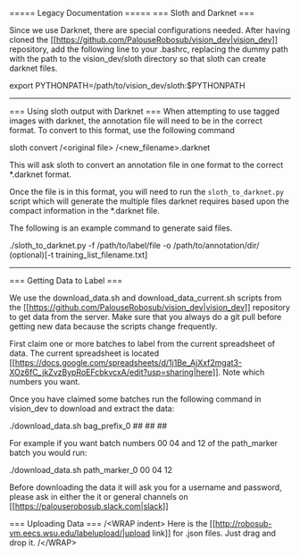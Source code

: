 ===== Legacy Documentation =====
=== Sloth and Darknet ===

Since we use Darknet, there are special configurations needed. After having cloned the [[https://github.com/PalouseRobosub/vision_dev|vision_dev]] repository, add the following line to your .bashrc, replacing the dummy path with the path to the vision_dev/sloth directory so that sloth can create darknet files.

  export PYTHONPATH=/path/to/vision_dev/sloth:$PYTHONPATH

----

=== Using sloth output with Darknet ===
When attempting to use tagged images with darknet, the annotation file will need to be in the correct format. To convert to this format, use the following command

  sloth convert /\<original file\> /\<new_filename\>.darknet

This will ask sloth to convert an annotation file in one format to the correct *.darknet format.

Once the file is in this format, you will need to run the `sloth_to_darknet.py` script which will generate the multiple files darknet requires based upon the compact information in the *.darknet file.

The following is an example command to generate said files.

  ./sloth_to_darknet.py -f /path/to/label/file -o /path/to/annotation/dir/ (optional)[-t training_list_filename.txt]

----
=== Getting Data to Label ===

We use the download_data.sh and download_data_current.sh scripts from the [[https://github.com/PalouseRobosub/vision_dev|vision_dev]] repository to get data from the server. Make sure that you always do a git pull before getting new data because the scripts change frequently.

First claim one or more batches to label from the current spreadsheet of data. The current spreadsheet is located [[https://docs.google.com/spreadsheets/d/1j1Be_AjXxf2mgat3-XOz6fC_jkZvzBypRoEFcbkvcxA/edit?usp=sharing|here]]. Note which numbers you want.

Once you have claimed some batches run the following command in vision_dev to download and extract the data:

  ./download_data.sh bag_prefix_0 ## ## ##

For example if you want batch numbers 00 04 and 12 of the path_marker batch you would run:

  ./download_data.sh path_marker_0 00 04 12

Before downloading the data it will ask you for a username and password, please ask in either the it or general channels on [[https://palouserobosub.slack.com|slack]]

=== Uploading Data ===
/\<WRAP indent\>
Here is the [[http://robosub-vm.eecs.wsu.edu/labelupload/|upload link]] for .json files. Just drag and drop it.
/\</WRAP\>
